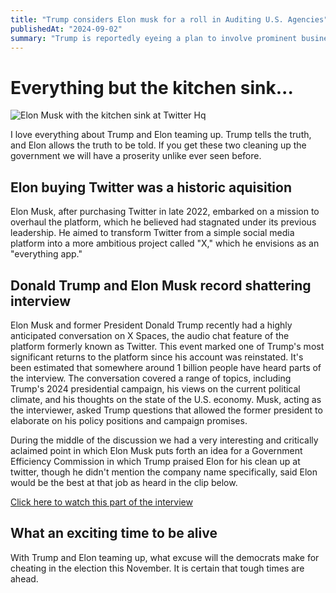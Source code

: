 ```yaml
---
title: "Trump considers Elon musk for a roll in Auditing U.S. Agencies"
publishedAt: "2024-09-02"
summary: "Trump is reportedly eyeing a plan to involve prominent business executives, including Elon, in auditing federal agencies to identify programs to cut."
---
```


# Everything but the kitchen sink...

![Elon Musk with the kitchen sink at Twitter Hq](https://tinyurl.com/sdfsefsawsewqefwas)

I love everything about Trump and Elon teaming up. Trump tells the truth, and Elon allows the truth to be told. If you get these two cleaning up the government we will have a proserity unlike ever seen before.

## Elon buying Twitter was a historic aquisition

Elon Musk, after purchasing Twitter in late 2022, embarked on a mission to overhaul the platform, which he believed had stagnated under its previous leadership. He aimed to transform Twitter from a simple social media platform into a more ambitious project called "X," which he envisions as an "everything app."

## Donald Trump and Elon Musk record shattering interview

Elon Musk and former President Donald Trump recently had a highly anticipated conversation on X Spaces, the audio chat feature of the platform formerly known as Twitter. This event marked one of Trump's most significant returns to the platform since his account was reinstated.
It's been estimated that somewhere around 1 billion people have heard parts of the interview.
The conversation covered a range of topics, including Trump's 2024 presidential campaign, his views on the current political climate, and his thoughts on the state of the U.S. economy. Musk, acting as the interviewer, asked Trump questions that allowed the former president to elaborate on his policy positions and campaign promises.

During the middle of the discussion we had a very interesting and critically aclaimed point in which Elon Musk puts forth an idea for a Government Efficiency Commission in which Trump praised Elon for his clean up at twitter, though he didn't mention the company name specifically, said Elon would be the best at that job as heard in the clip below.

[Click here to watch this part of the interview](https://youtube.com/watch?v=drDXf6hsNGw)

## What an exciting time to be alive

With Trump and Elon teaming up, what excuse will the democrats make for cheating in the election this November. It is certain that tough times are ahead.
